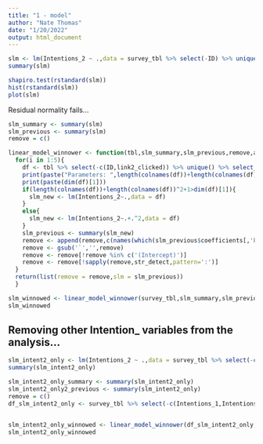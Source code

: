 ```yaml
---
title: "1 - model"
author: "Nate Thomas"
date: "1/20/2022"
output: html_document
---
```


```r
slm <- lm(Intentions_2 ~ .,data = survey_tbl %>% select(-ID) %>% unique() %>% select_if(is.numeric) %>% replace(is.na(.),0))
summary(slm)
```

```r
shapiro.test(rstandard(slm))
hist(rstandard(slm))
plot(slm)
```

Residual normality fails...

```r
slm_summary <- summary(slm)
slm_previous <- summary(slm)
remove = c()

linear_model_winnower <- function(tbl,slm_summary,slm_previous,remove,alpha){
  for(i in 1:5){
    df <- tbl %>% select(-c(ID,link2_clicked)) %>% unique() %>% select_if(is.numeric) %>% replace(is.na(.),0) %>% select(-remove)
    print(paste("Parameters: ",length(colnames(df))+length(colnames(df))^2-1))
    print(paste(dim(df)[1]))
    if(length(colnames(df))+length(colnames(df))^2+1>dim(df)[1]){
      slm_new <- lm(Intentions_2~.,data = df)
    }
    else{
      slm_new <- lm(Intentions_2~.+.^2,data = df)
    }
    slm_previous <- summary(slm_new)
    remove <- append(remove,c(names(which(slm_previous$coefficients[,'Pr(>|t|)']>alpha))))
    remove <- gsub('`','',remove)
    remove <- remove[!remove %in% c('(Intercept)')]
    remove <- remove[!sapply(remove,str_detect,pattern=':')]
  }
  return(list(remove = remove,slm = slm_previous))
  } 

slm_winnowed <- linear_model_winnower(survey_tbl,slm_summary,slm_previous,remove,0.10)
slm_winnowed
```

## Removing other Intention_ variables from the analysis...

```r
slm_intent2_only <- lm(Intentions_2 ~ .,data = survey_tbl %>% select(-c(ID,Intentions_1,Intentions_3,Intentions_4,Intentions_5,Intentions_6)) %>% unique() %>% select_if(is.numeric) %>% replace(is.na(.),0))
summary(slm_intent2_only)
```

```r
slm_intent2_only_summary <- summary(slm_intent2_only)
slm_intent2_only2_previous <- summary(slm_intent2_only)
remove = c()
df_slm_intent2_only <- survey_tbl %>% select(-c(Intentions_1,Intentions_3,Intentions_4,Intentions_5,Intentions_6)) 


slm_intent2_only_winnowed <- linear_model_winnower(df_slm_intent2_only, slm_intent2_only_summary,slm_intent2_only2_previous,remove,alpha = 0.30)
slm_intent2_only_winnowed
```









